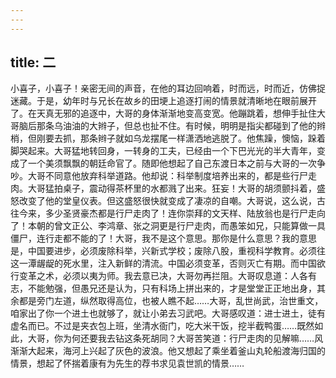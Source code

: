 ```yaml
---
---
---
```

title: 二
---




小喜子，小喜子！亲密无间的声音，在他的耳边回响着，时而远，时而近，仿佛捉迷藏。于是，幼年时与兄长在故乡的田埂上追逐打闹的情景就清晰地在眼前展开了。在天真无邪的追逐中，大哥的身体渐渐地变高变宽。他蹦跳着，想伸手扯住大哥脑后那条乌油油的大辫子，但总也扯不住。有时候，明明是指尖都碰到了他的辫梢，但刚要去抓，那条辫子就如乌龙摆尾一样潇洒地逃脱了。他焦躁，懊恼，跺着脚哭起来。大哥猛地转回身，一转身的工夫，已经由一个下巴光光的半大青年，变成了一个美须飘飘的朝廷命官了。随即他想起了自己东渡日本之前与大哥的一次争吵。大哥不同意他放弃科举道路。他却说：科举制度培养出来的，都是些行尸走肉。大哥猛拍桌子，震动得茶杯里的水都溅了出来。狂妄！大哥的胡须颤抖着，盛怒改变了他的堂皇仪表。但这盛怒很快就变成了凄凉的自嘲。大哥说，这么说，古往今来，多少圣贤豪杰都是行尸走肉了！连你崇拜的文天样、陆放翁也是行尸走向了！本朝的曾文正公、李鸿章、张之洞更是行尸走肉，而愚笨如兄，只能算做一具僵尸，连行走都不能的了！大哥，我不是这个意思。那你是什么意思？我的意思是，中国要进步，必须废除科举，兴新式学校；废除八股，重视科学教育。必须往这一潭龌龊的死水里，注入新鲜的清流。中国必须变革，否则灭亡有期。而中国欲行变革之术，必须以夷为师。我去意已决，大哥勿再拦阻。大哥叹息道：人各有志，不能勉强，但愚兄还是认为，只有科场上拼出来的，才是堂堂正正地出身，其余都是旁门左道，纵然取得高位，也被人瞧不起……大哥，乱世尚武，治世重文，咱家出了你一个进土也就够了，就让小弟去习武吧。大哥感叹道：进士进土，徒有虚名而已。不过是夹衣包上班，坐清水衙门，吃大米干饭，挖半截鸭蛋……既然如此，大哥，你为何还要我去钻这条死胡同？大哥苦笑道：行尸走肉的见解嘛……风渐渐大起来，海河上兴起了灰色的波浪。他又想起了乘坐着釜山丸轮船渡海归国的情景，想起了怀揣着康有为先生的荐书求见袁世凯的情景……